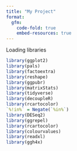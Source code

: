 ```yaml
---
title: "My Project"
format:
  gfm:
    code-fold: true
    embed-resources: true
---
```


Loading libraries
```r
library(ggplot2)
library(pals)
library(factoextra)
library(reshape)
library(ggpubr)
library(matrixStats)
library(tidyverse)
library(decoupleR)
library(rcartocolor)
`%!in%` = Negate(`%in%`)
library(DESeq2)
library(ggrepel)
library(rcartocolor)
library(colourvalues)
library(readxl)
library(ggh4x)

```